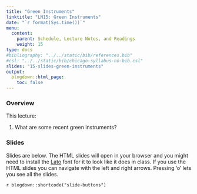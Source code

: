 ```yaml
---
title: "Green Instruments"
linktitle: "LN15: Green Instruments"
date: "`r format(Sys.time())`"
menu:
  content:
    parent: Schedule, Lecture Notes, and Readings
    weight: 15
type: docs
#bibliography: "../../static/bib/references.bib"
#csl: "../../static/bib/chicago-syllabus-no-bib.csl"
slides: "15-slides-green-instruments"
output:
  blogdown::html_page:
    toc: false 
---
```


### Overview

This lecture:

1. What are some recent green instruments?

### Slides 

Slides are below. 
The HTML slides will open in your browser and you might need to install the [Lato](https://fonts.google.com/specimen/Lato) font for it to look like it does in class.
If you use the HTML slides you can navigate with the left and right arrows.
Pressing 'o' lets you see all the slides.

`r blogdown::shortcode("slide-buttons")`

